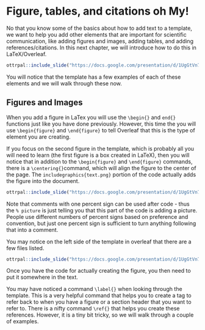 
# Figure, tables, and citations oh My!

No that you know some of the basics about how to add text to a template, we want to help you add other elements that are important for scientific communication, like adding figures and images, adding tables, and adding references/citations. In this next chapter, we will introduce how to do this in LaTeX/Overleaf.

```r
ottrpal::include_slide("https://docs.google.com/presentation/d/1UgGtVn7RsqdQ4pJxDk_dueSyREHcH-uWTNAT27E2mG8/edit#slide=id.g1d07d88c199_0_131")
```

You will notice that the template has a few examples of each of these elements and we will walk through these now. 

## Figures and Images

When you add a figure in LaTex you will use the `\begin{}` and `end{}` functions just like you have done previously. However, this time the you will use `\begin{figure}` and `\end{figure}` to tell Overleaf that this is the type of element you are creating.

If you focus on the second figure in the template, which is probably all you will need to learn (the first figure is a box created in LaTeX), then you will notice that in addition to the `\begin{figure}` and `\end{figure}`  commands, there is a `\centering{}`command, which will align the figure to the center of the page. The `includegraphics{text.png}` portion of the code actually adds the figure into the document. 

```r
ottrpal::include_slide("https://docs.google.com/presentation/d/1UgGtVn7RsqdQ4pJxDk_dueSyREHcH-uWTNAT27E2mG8/edit#slide=id.g1c91f28435b_0_4")
```

<div class = "notice" > 
Note that comments with one percent sign can be used after code - thus the `% picture` is just telling you that this part of the code is adding a picture. People use different numbers of percent signs based on preference and convention, but just one percent sign is sufficient to turn anything following that into a comment. 
</div>
 
You may notice on the left side of the template in overleaf that there are a few files listed.

```r
ottrpal::include_slide("https://docs.google.com/presentation/d/1UgGtVn7RsqdQ4pJxDk_dueSyREHcH-uWTNAT27E2mG8/edit#slide=id.g1c91f28435b_0_9")
```




Once you have the code for actually creating the figure, you then need to put it somewhere in the text. 


You may have noticed a command `\label{}` when looking through the template.
This is a very helpful command that helps you to create a tag to refer back to when you have a figure or a section header that you want to refer to. There is a nifty command `\ref{}` that helps you create these references. However, it is a tiny bit tricky, so we will walk through a couple of examples.

